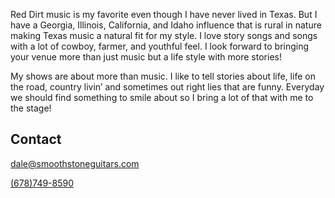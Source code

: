 
<Banner />

<Container>
<p>Red Dirt music is my favorite even though I have never lived in Texas. But I have a Georgia, Illinois, California, and Idaho influence that is rural in nature making Texas music a natural fit for my style. I love story songs and songs with a lot of cowboy, farmer, and youthful feel. I look forward to bringing your venue more than just music but a life style with more stories!</p>
<p>My shows are about more than music. I like to tell stories about life, life on the road, country livin’ and sometimes out right lies that are funny. Everyday we should find something to smile about so I bring a lot of that with me to the stage!</p>

<Youtube url="https://www.youtube.com/watch?v=k5CJDvAULRo" />

<!--
<Releases releases={props.releases} />
-->

<Shows shows={props.shows} />

## Contact

<!--
  The `id="contact"` attribute below is for creating internal anchor link.
  You can remove/change it, but make sure you edit the corresponding link
  in src/gatsby-theme-musician/config/navigation.yml
  See: https://learn.freecodecamp.org/responsive-web-design/basic-html-and-html5/link-to-internal-sections-of-a-page-with-anchor-elements/
-->

<div id="contact" className="text-center">

<a href = "mailto: dale@smoothstoneguitars.com">dale@smoothstoneguitars.com</a>
<p />
<a href="tel:6787498590">(678)749-8590</a>
</div>

</Container>
